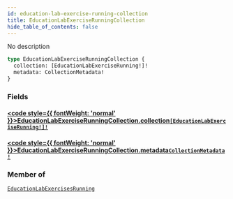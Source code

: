 ```yaml
---
id: education-lab-exercise-running-collection
title: EducationLabExerciseRunningCollection
hide_table_of_contents: false
---
```








No description

```graphql
type EducationLabExerciseRunningCollection {
  collection: [EducationLabExerciseRunning!]!
  metadata: CollectionMetadata!
}
```


### Fields

#### [<code style={{ fontWeight: 'normal' }}>EducationLabExerciseRunningCollection.<b>collection</b></code>](#)<Bullet />[`[EducationLabExerciseRunning!]!`](/api/graphql/documentation/objects/education-lab-exercise-running) <Badge class="secondary" text="non-null"/> <Badge class="secondary" text="object"/>
> 
> 

#### [<code style={{ fontWeight: 'normal' }}>EducationLabExerciseRunningCollection.<b>metadata</b></code>](#)<Bullet />[`CollectionMetadata!`](/api/graphql/documentation/objects/collection-metadata) <Badge class="secondary" text="non-null"/> <Badge class="secondary" text="object"/>
> 
> 



### Member of

[`EducationLabExercisesRunning`](/api/graphql/documentation/objects/education-lab-exercises-running)  <Badge class="secondary" text="object"/>



